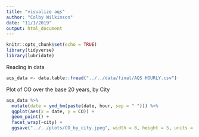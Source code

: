 ```yaml
---
title: "visualize aqs"
author: "Colby Wilkinson"
date: "11/1/2019"
output: html_document
---
```


```r
knitr::opts_chunk$set(echo = TRUE)
library(tidyverse)
library(lubridate)
```

Reading in data

```r
aqs_data <- data.table::fread("../../data/final/AQS HOURLY.csv")
```

Plot of CO over the base 20 years, by City

```r
aqs_data %>% 
  mutate(date = ymd_hm(paste(date, hour, sep = " "))) %>% 
  ggplot(aes(x = date, y = CO)) +
  geom_point() +
  facet_wrap(~city) +
  ggsave("../../plots/CO_by_city.jpeg", width = 8, height = 5, units = "in", dpi = 200)

```

